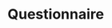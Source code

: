 <!-- this line ensure that your appendix is included in your List of Appendices after your table of contents -->

\appendices{A Questionnaire}

<!-- this line creates a heading above your appendix and makes it crossreferencable -->

# Questionnaire {#sec-apx1 .appendix .unlisted}

<!-- use latex command to select pages from a pdf, scale them down to 85% and then insert them after the appendix header -->

\includepdf[pages=1, pagecommand={}, scale = 0.85]{apx1-snap.pdf}

